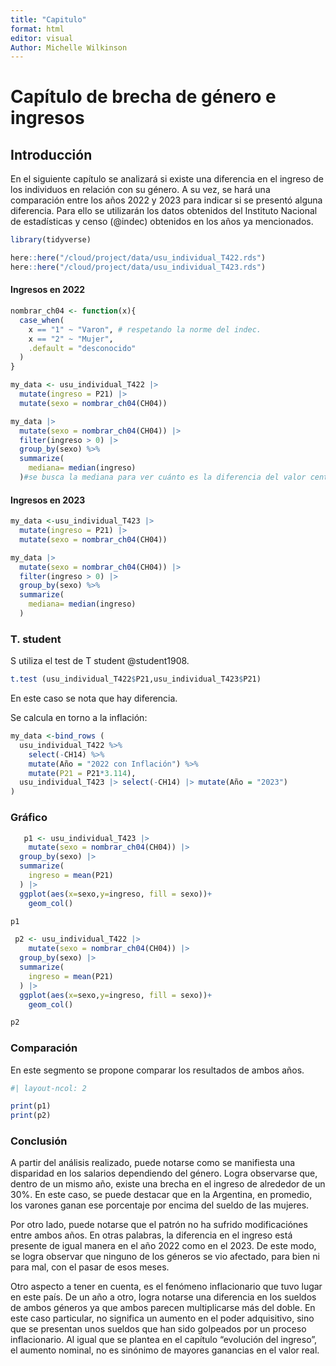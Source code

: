 ```yaml
---
title: "Capitulo"
format: html
editor: visual
Author: Michelle Wilkinson
---
```


# Capítulo de brecha de género e ingresos

## Introducción

En el siguiente capítulo se analizará si existe una diferencia en el ingreso de los individuos en relación con su género. A su vez, se hará una comparación entre los años 2022 y 2023 para indicar si se presentó alguna diferencia. Para ello se utilizarán los datos obtenidos del Instituto Nacional de estadísticas y censo (@indec) obtenidos en los años ya mencionados.

```r
library(tidyverse)
```

```r
here::here("/cloud/project/data/usu_individual_T422.rds")
here::here("/cloud/project/data/usu_individual_T423.rds")
```

#### Ingresos en 2022

```r
nombrar_ch04 <- function(x){
  case_when(
    x == "1" ~ "Varon", # respetando la norme del indec.
    x == "2" ~ "Mujer",
    .default = "desconocido"
  )
}
```

```r
my_data <- usu_individual_T422 |> 
  mutate(ingreso = P21) |> 
  mutate(sexo = nombrar_ch04(CH04))

my_data |> 
  mutate(sexo = nombrar_ch04(CH04)) |> 
  filter(ingreso > 0) |> 
  group_by(sexo) %>% 
  summarize(
    mediana= median(ingreso)
  )#se busca la mediana para ver cuánto es la diferencia del valor central de cada sexo. Sino, surgían todos los valores.
```

#### Ingresos en 2023

```r
my_data <-usu_individual_T423 |> 
  mutate(ingreso = P21) |> 
  mutate(sexo = nombrar_ch04(CH04))

my_data |> 
  mutate(sexo = nombrar_ch04(CH04)) |> 
  filter(ingreso > 0) |> 
  group_by(sexo) %>% 
  summarize(
    mediana= median(ingreso)
  )
```

### T. student

S utiliza el test de T student @student1908.

```r
t.test (usu_individual_T422$P21,usu_individual_T423$P21)
```

En este caso se nota que hay diferencia.

Se calcula en torno a la inflación:

```r
my_data <-bind_rows (
  usu_individual_T422 %>%
    select(-CH14) %>%
    mutate(Año = "2022 con Inflación") %>% 
    mutate(P21 = P21*3.114),
  usu_individual_T423 |> select(-CH14) |> mutate(Año = "2023")
)

```

### Gráfico

```r
   p1 <- usu_individual_T423 |> 
    mutate(sexo = nombrar_ch04(CH04)) |> 
  group_by(sexo) |> 
  summarize(
    ingreso = mean(P21)
  ) |> 
  ggplot(aes(x=sexo,y=ingreso, fill = sexo))+
    geom_col()

p1 

```

```r
 p2 <- usu_individual_T422 |> 
    mutate(sexo = nombrar_ch04(CH04)) |> 
  group_by(sexo) |> 
  summarize(
    ingreso = mean(P21)
  ) |> 
  ggplot(aes(x=sexo,y=ingreso, fill = sexo))+
    geom_col()

p2

```

### Comparación

En este segmento se propone comparar los resultados de ambos años.

```r
#| layout-ncol: 2

print(p1)
print(p2)

```

### Conclusión

A partir del análisis realizado, puede notarse como se manifiesta una disparidad en los salarios dependiendo del género. Logra observarse que, dentro de un mismo año, existe una brecha en el ingreso de alrededor de un 30%. En este caso, se puede destacar que en la Argentina, en promedio, los varones ganan ese porcentaje por encima del sueldo de las mujeres.

Por otro lado, puede notarse que el patrón no ha sufrido modificaciónes entre ambos años. En otras palabras, la diferencia en el ingreso está presente de igual manera en el año 2022 como en el 2023. De este modo, se logra observar que ninguno de los géneros se vio afectado, para bien ni para mal, con el pasar de esos meses.

Otro aspecto a tener en cuenta, es el fenómeno inflacionario que tuvo lugar en este país. De un año a otro, logra notarse una diferencia en los sueldos de ambos géneros ya que ambos parecen multiplicarse más del doble. En este caso particular, no significa un aumento en el poder adquisitivo, sino que se presentan unos sueldos que han sido golpeados por un proceso inflacionario. Al igual que se plantea en el capítulo "evolución del ingreso", el aumento nominal, no es sinónimo de mayores ganancias en el valor real.
